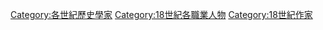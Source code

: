 [[Category:各世紀歷史學家|Category:各世紀歷史學家]]
[[Category:18世紀各職業人物|Category:18世紀各職業人物]]
[[Category:18世紀作家|Category:18世紀作家]]